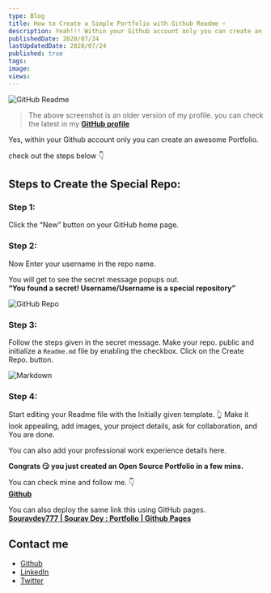 ```yaml
---
type: Blog
title: How to Create a Simple Portfolio with Github Readme ⚡️
description: Yeah!!! Within your Github account only you can create an awesome Portfolio.
publishedDate: 2020/07/24
lastUpdatedDate: 2020/07/24
published: true
tags:
image:
views:
---
```


![GitHub Readme](https://miro.medium.com/v2/resize:fit:1228/format:webp/1*0MhejSBPMbRO_I8O7FqDnQ.jpeg)
> The above screenshot is an older version of my profile. you can check the latest in my [**GitHub profile**](https://github.com/Souravdey777/)

Yes, within your Github account only you can create an awesome Portfolio.

check out the steps below 👇

## Steps to Create the Special Repo:

### Step 1:

Click the “New” button on your GitHub home page.

### Step 2:

Now Enter your username in the repo name.

You will get to see the secret message popups out.\
**“You found a secret! Username/Username is a special repository”**

![GitHub Repo](https://miro.medium.com/v2/resize:fit:1400/format:webp/1*0nrD7fue-KirpjHcI3BHNg.jpeg)

### Step 3:

Follow the steps given in the secret message. Make your repo. public and initialize a `Readme.md` file by enabling the checkbox. Click on the Create Repo. button.

![Markdown](https://miro.medium.com/v2/resize:fit:1400/format:webp/1*AjA2W1zmA-b1oXLuxDDcZQ.jpeg)

### Step 4:

Start editing your Readme file with the Initially given template. 👆 Make it look appealing, add images, your project details, ask for collaboration, and You are done.

You can also add your professional work experience details here.

**Congrats 😏 you just created an Open Source Portfolio in a few mins.**

You can check mine and follow me. 👇\
**[Github](https://github.com/Souravdey777/)**

You can also deploy the same link this using GitHub pages.\
**[Souravdey777 | Sourav Dey : Portfolio | Github Pages](https://souravdey777.github.io/Souravdey777/)**


## Contact me

- [Github](https://github.com/Souravdey777/)
- [LinkedIn](https://www.linkedin.com/in/souravdey777)
- [Twitter](https://twitter.com/Souravdey777)

